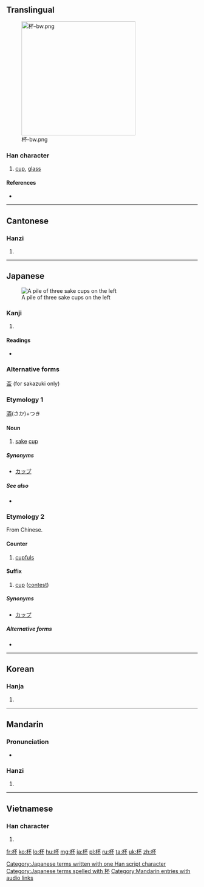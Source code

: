 {{also|盃}}
==Translingual==
[[File:杯-bw.png|thumb|300px]]
===Han character===
{{Han char|rn=75|rad=木|as=04|sn=8|four=4199<sub>0</sub>|canj=木一火 (DMF)|ids=⿰[[木]][[不]]}}

# [[cup]], [[glass]]

====References====
* {{Han ref|kx=0513.090|dkj=14497|dj=0899.060|hdz=21166.020|uh=676F|ud=26479|bh=AA4D|bd=43597}}

----

==Cantonese==

===Hanzi===
{{yue-hanzi|jyut=[[bui1]]|y=bui1}}

# {{defn|lang=yue|sort=木04}}

----

==Japanese==

{{wikipedia|lang=ja|盃}}
[[Image:Otoso.jpg|thumb|A pile of three sake cups on the left]]

===Kanji===
{{ja-kanji|grade=c|rs=木04}}

# {{defn|lang=ja|sort=木04}}

====Readings====
* {{ja-readings|on=[[はい]] (hai)|kun=[[さかずき]] (sakazuki)}}

===Alternative forms===
[[盃]] (for sakazuki only)

===Etymology 1===
[[酒]](さか)+つき

====Noun====
{{ja-noun|k|hira=さかずき|rom=sakazuki}}

# [[sake]] [[cup]]

=====Synonyms=====
* [[カップ]]

=====See also=====
* {{l|ja|お猪口|tr=[[おちょこ]], ochoko}}

===Etymology 2===

From Chinese.

====Counter====
{{ja-pos|はい|counter}}

# [[cupful]]s

====Suffix====
{{ja-pos|はい|suffix}}

# {{context|games|lang=ja|sort=はい}} [[cup]] ([[contest]])

=====Synonyms=====
* [[カップ]]

=====Alternative forms=====
* {{l|ja|盃}}

[[Category:Japanese terms written with one Han script character]]
[[Category:Japanese terms spelled with 杯]]
----

==Korean==

===Hanja===
{{ko-hanja|hangeul=[[배]]|eumhun=|rv=bae|mr=pae|y=pay}}

# {{defn|lang=ko|sort=木04}}

----

==Mandarin==

===Pronunciation===
* {{audio|zh-bēi.ogg|audio|lang=cmn}}

===Hanzi===
{{cmn-hanzi|pin=[[bēi]] ([[bei1]]), [[chūn]] ([[chun1]])|wg=pei<sup>1</sup>, ch'un<sup>1</sup>}}

# {{defn|lang=cmn|sort=木04}}

[[Category:Mandarin entries with audio links]]

----

==Vietnamese==

===Han character===
{{vi-hantu|[[bôi]]|rs=木04}}

# {{defn|lang=vi|sort=木04}}

[[fr:杯]]
[[ko:杯]]
[[lo:杯]]
[[hu:杯]]
[[mg:杯]]
[[ja:杯]]
[[pl:杯]]
[[ru:杯]]
[[ta:杯]]
[[uk:杯]]
[[zh:杯]]